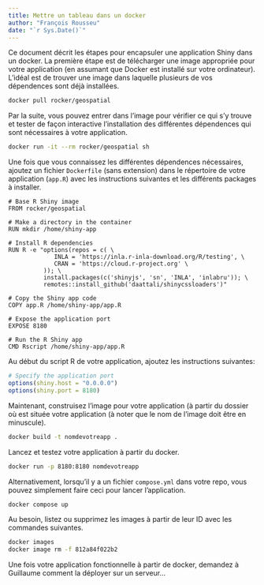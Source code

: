```yaml
---
title: Mettre un tableau dans un docker
author: "François Rousseu"
date: "`r Sys.Date()`"
---
```


Ce document décrit les étapes pour encapsuler une application Shiny dans un docker. La première étape est de télécharger une image appropriée pour votre application (en assumant que Docker est installé sur votre ordinateur). L'idéal est de trouver une image dans laquelle plusieurs de vos dépendences sont déjà installées.

``` bash
docker pull rocker/geospatial
```

Par la suite, vous pouvez entrer dans l'image pour vérifier ce qui s'y trouve et tester de façon interactive l'installation des différentes dépendences qui sont nécessaires à votre application.

``` bash
docker run -it --rm rocker/geospatial sh
```

Une fois que vous connaissez les différentes dépendences nécessaires, ajoutez un fichier `Dockerfile` (sans extension) dans le répertoire de votre application (`app.R`) avec les instructions suivantes et les différents packages à installer.

``` text
# Base R Shiny image
FROM rocker/geospatial

# Make a directory in the container
RUN mkdir /home/shiny-app

# Install R dependencies
RUN R -e "options(repos = c( \
             INLA = 'https://inla.r-inla-download.org/R/testing', \
             CRAN = 'https://cloud.r-project.org' \
          )); \
          install.packages(c('shinyjs', 'sn', 'INLA', 'inlabru')); \
          remotes::install_github('daattali/shinycssloaders')"

# Copy the Shiny app code
COPY app.R /home/shiny-app/app.R

# Expose the application port
EXPOSE 8180

# Run the R Shiny app
CMD Rscript /home/shiny-app/app.R
```

Au début du script R de votre application, ajoutez les instructions suivantes:

``` r
# Specify the application port
options(shiny.host = "0.0.0.0")
options(shiny.port = 8180)
```

Maintenant, construisez l'image pour votre application (à partir du dossier où est située votre application (à noter que le nom de l'image doit être en minuscule).

``` bash
docker build -t nomdevotreapp . 
```

Lancez et testez votre application à partir du docker.

``` bash
docker run -p 8180:8180 nomdevotreapp
```

Alternativement, lorsqu'il y a un fichier `compose.yml` dans votre repo, vous pouvez simplement faire ceci pour lancer l'application.

``` bash
docker compose up
```

Au besoin, listez ou supprimez les images à partir de leur ID avec les commandes suivantes.

``` bash
docker images
docker image rm -f 812a84f022b2 
```

Une fois votre application fonctionnelle à partir de docker, demandez à Guillaume comment la déployer sur un serveur...
